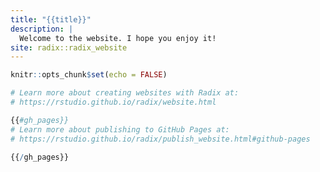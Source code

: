 ```yaml
---
title: "{{title}}"
description: |
  Welcome to the website. I hope you enjoy it!
site: radix::radix_website
---
```


```r
knitr::opts_chunk$set(echo = FALSE)

# Learn more about creating websites with Radix at:
# https://rstudio.github.io/radix/website.html

{{#gh_pages}}
# Learn more about publishing to GitHub Pages at:
# https://rstudio.github.io/radix/publish_website.html#github-pages

{{/gh_pages}}
```

